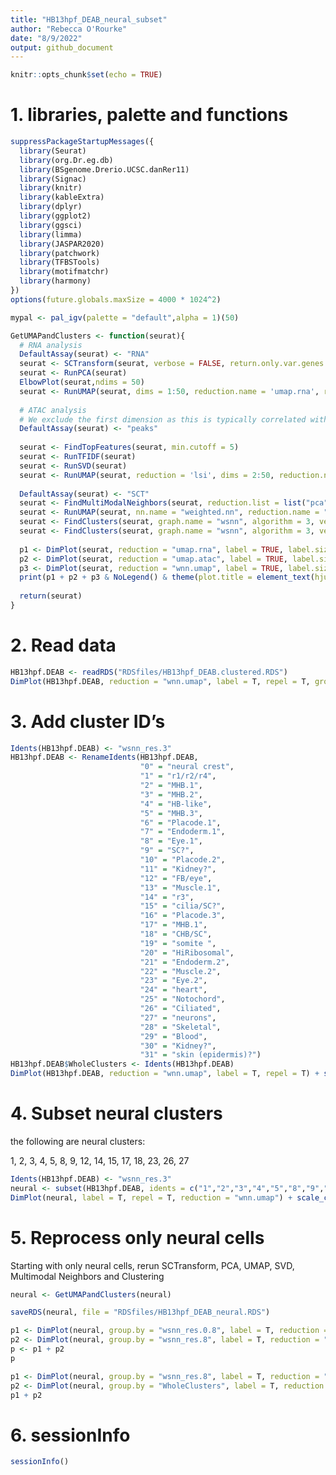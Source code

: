 ```yaml
---
title: "HB13hpf_DEAB_neural_subset"
author: "Rebecca O'Rourke"
date: "8/9/2022"
output: github_document
---
```


```r
knitr::opts_chunk$set(echo = TRUE)
```

# 1. libraries, palette and functions
```r
suppressPackageStartupMessages({
  library(Seurat)
  library(org.Dr.eg.db)
  library(BSgenome.Drerio.UCSC.danRer11)
  library(Signac)
  library(knitr)
  library(kableExtra)
  library(dplyr)
  library(ggplot2)
  library(ggsci)
  library(limma)
  library(JASPAR2020)
  library(patchwork)
  library(TFBSTools)
  library(motifmatchr)
  library(harmony)
})
options(future.globals.maxSize = 4000 * 1024^2)
```

```r
mypal <- pal_igv(palette = "default",alpha = 1)(50)
```

```r
GetUMAPandClusters <- function(seurat){
  # RNA analysis
  DefaultAssay(seurat) <- "RNA"
  seurat <- SCTransform(seurat, verbose = FALSE, return.only.var.genes = FALSE) 
  seurat <- RunPCA(seurat) 
  ElbowPlot(seurat,ndims = 50)
  seurat <- RunUMAP(seurat, dims = 1:50, reduction.name = 'umap.rna', reduction.key = 'rnaUMAP_')
  
  # ATAC analysis
  # We exclude the first dimension as this is typically correlated with sequencing depth
  DefaultAssay(seurat) <- "peaks"
  
  seurat <- FindTopFeatures(seurat, min.cutoff = 5)
  seurat <- RunTFIDF(seurat)
  seurat <- RunSVD(seurat)
  seurat <- RunUMAP(seurat, reduction = 'lsi', dims = 2:50, reduction.name = "umap.atac", reduction.key = "atacUMAP_")
  
  DefaultAssay(seurat) <- "SCT"
  seurat <- FindMultiModalNeighbors(seurat, reduction.list = list("pca", "lsi"), dims.list = list(1:50, 2:50))
  seurat <- RunUMAP(seurat, nn.name = "weighted.nn", reduction.name = "wnn.umap", reduction.key = "wnnUMAP_", assay = "RNA")
  seurat <- FindClusters(seurat, graph.name = "wsnn", algorithm = 3, verbose = FALSE)
  seurat <- FindClusters(seurat, graph.name = "wsnn", algorithm = 3, verbose = FALSE, resolution = 8.0)
  
  p1 <- DimPlot(seurat, reduction = "umap.rna", label = TRUE, label.size = 5, repel = TRUE, group.by = "wsnn_res.0.8") + ggtitle("RNA") + scale_color_igv()
  p2 <- DimPlot(seurat, reduction = "umap.atac", label = TRUE, label.size = 5, repel = TRUE, group.by = "wsnn_res.0.8") + ggtitle("ATAC") + scale_color_igv()
  p3 <- DimPlot(seurat, reduction = "wnn.umap", label = TRUE, label.size = 5, repel = TRUE, group.by = "wsnn_res.0.8") + ggtitle("WNN") + scale_color_igv()
  print(p1 + p2 + p3 & NoLegend() & theme(plot.title = element_text(hjust = 0.5)))
  
  return(seurat)
}
```

# 2. Read data
```r
HB13hpf.DEAB <- readRDS("RDSfiles/HB13hpf_DEAB.clustered.RDS")
DimPlot(HB13hpf.DEAB, reduction = "wnn.umap", label = T, repel = T, group.by = "wsnn_res.3") + scale_color_igv()
```

# 3. Add cluster ID's
```r
Idents(HB13hpf.DEAB) <- "wsnn_res.3"
HB13hpf.DEAB <- RenameIdents(HB13hpf.DEAB,
                             "0" = "neural crest",
                             "1" = "r1/r2/r4",
                             "2" = "MHB.1",
                             "3" = "MHB.2",
                             "4" = "HB-like",
                             "5" = "MHB.3",
                             "6" = "Placode.1",
                             "7" = "Endoderm.1",
                             "8" = "Eye.1",
                             "9" = "SC?",
                             "10" = "Placode.2",
                             "11" = "Kidney?",
                             "12" = "FB/eye",
                             "13" = "Muscle.1",
                             "14" = "r3",
                             "15" = "cilia/SC?",
                             "16" = "Placode.3",
                             "17" = "MHB.1",
                             "18" = "CHB/SC",
                             "19" = "somite ",
                             "20" = "HiRibosomal",
                             "21" = "Endoderm.2",
                             "22" = "Muscle.2",
                             "23" = "Eye.2",
                             "24" = "heart",
                             "25" = "Notochord",
                             "26" = "Ciliated",
                             "27" = "neurons",
                             "28" = "Skeletal",
                             "29" = "Blood",
                             "30" = "Kidney?",
                             "31" = "skin (epidermis)?")
HB13hpf.DEAB$WholeClusters <- Idents(HB13hpf.DEAB)
DimPlot(HB13hpf.DEAB, reduction = "wnn.umap", label = T, repel = T) + scale_color_igv()
```

# 4. Subset neural clusters

the following are neural clusters:

1, 2, 3, 4, 5, 8, 9, 12, 14, 15, 17, 18, 23, 26, 27

```r
Idents(HB13hpf.DEAB) <- "wsnn_res.3"
neural <- subset(HB13hpf.DEAB, idents = c("1","2","3","4","5","8","9","12","14","15","17","18","23","26","27"))
DimPlot(neural, label = T, repel = T, reduction = "wnn.umap") + scale_color_igv()
```

# 5. Reprocess only neural cells
Starting with only neural cells, rerun SCTransform, PCA, UMAP, SVD, Multimodal Neighbors and Clustering
```r
neural <- GetUMAPandClusters(neural)
```

```r
saveRDS(neural, file = "RDSfiles/HB13hpf_DEAB_neural.RDS")
```

```r
p1 <- DimPlot(neural, group.by = "wsnn_res.0.8", label = T, reduction = "wnn.umap") + NoLegend() + scale_color_igv()
p2 <- DimPlot(neural, group.by = "wsnn_res.8", label = T, reduction = "wnn.umap") + NoLegend() + scale_color_igv()
p <- p1 + p2 
p
```

```r
p1 <- DimPlot(neural, group.by = "wsnn_res.8", label = T, reduction = "wnn.umap") + NoLegend() + scale_color_igv()
p2 <- DimPlot(neural, group.by = "WholeClusters", label = T, reduction = "wnn.umap") + NoLegend() + scale_color_igv()
p1 + p2
```


# 6. sessionInfo
```r
sessionInfo()
```

